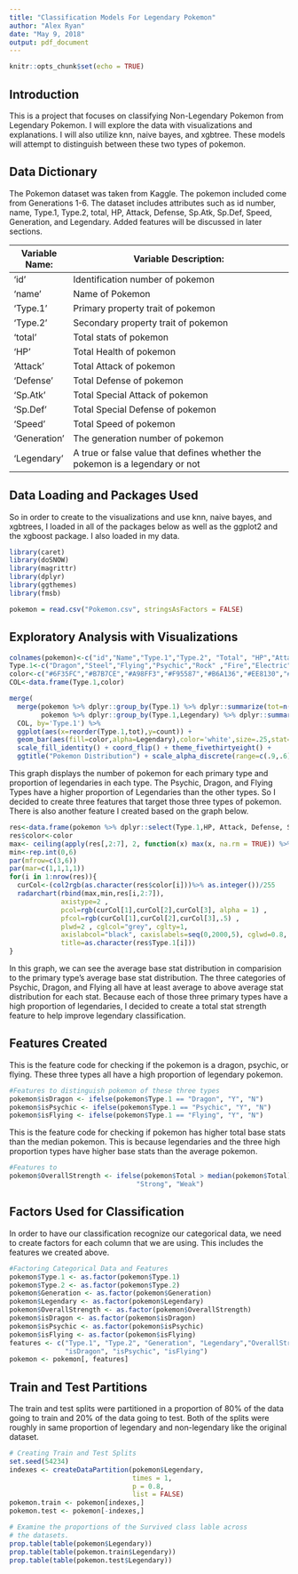 ```yaml
---
title: "Classification Models For Legendary Pokemon"
author: "Alex Ryan"
date: "May 9, 2018"
output: pdf_document
---
```


```r
knitr::opts_chunk$set(echo = TRUE)
```

## Introduction

This is a project that focuses on classifying Non-Legendary Pokemon from Legendary Pokemon. I will explore the data with visualizations and explanations. I will also utilize knn, naive bayes, and xgbtree. These models will attempt to distinguish between these two types of pokemon.


## Data Dictionary

The Pokemon dataset was taken from Kaggle. The pokemon included come from Generations 1-6. The dataset includes attributes such as id number, name, Type.1, Type.2, total, HP, Attack, Defense, Sp.Atk, Sp.Def, Speed, Generation, and Legendary. Added features will be discussed in later sections.

Variable Name:  | Variable Description:
---------------| ---------------------------------------------------------------------------
'id'           | Identification number of pokemon
'name'        | Name of Pokemon
'Type.1'  | Primary property trait of pokemon
'Type.2' | Secondary property trait of pokemon
'total' | Total stats of pokemon
'HP' | Total Health of pokemon
'Attack' | Total Attack of pokemon
'Defense' | Total Defense of pokemon
'Sp.Atk' | Total Special Attack of pokemon
'Sp.Def' | Total Special Defense of pokemon
'Speed' | Total Speed of pokemon
'Generation' | The generation number of pokemon
'Legendary' | A true or false value that defines whether the pokemon is a legendary or not

## Data Loading and Packages Used
So in order to create to the visualizations and use knn, naive bayes, and xgbtrees, I loaded in all of the packages below as well as the ggplot2 and the xgboost package. I also loaded in my data.

```r
library(caret)
library(doSNOW)
library(magrittr)
library(dplyr)
library(ggthemes)
library(fmsb)

pokemon = read.csv("Pokemon.csv", stringsAsFactors = FALSE)
```

## Exploratory Analysis with Visualizations
```r
colnames(pokemon)<-c("id","Name","Type.1","Type.2", "Total", "HP","Attack","Defense","Sp.Atk","Sp.Def","Speed","Generation","Legendary")
Type.1<-c("Dragon","Steel","Flying","Psychic","Rock" ,"Fire","Electric" ,"Dark","Ghost" ,"Ground","Ice", "Water","Grass","Fighting", "Fairy" ,"Poison","Normal","Bug")
color<-c("#6F35FC","#B7B7CE","#A98FF3","#F95587","#B6A136","#EE8130","#F7D02C","#705746","#735797","#E2BF65","#96D9D6","#6390F0","#7AC74C","#C22E28","#D685AD","#A33EA1","#A8A77A","#A6B91A")
COL<-data.frame(Type.1,color)

merge(
  merge(pokemon %>% dplyr::group_by(Type.1) %>% dplyr::summarize(tot=n()),
        pokemon %>% dplyr::group_by(Type.1,Legendary) %>% dplyr::summarize(count=n()),by='Type.1'),
  COL, by='Type.1') %>% 
  ggplot(aes(x=reorder(Type.1,tot),y=count)) + 
  geom_bar(aes(fill=color,alpha=Legendary),color='white',size=.25,stat='identity') + 
  scale_fill_identity() + coord_flip() + theme_fivethirtyeight() + 
  ggtitle("Pokemon Distribution") + scale_alpha_discrete(range=c(.9,.6))
```

This graph displays the number of pokemon for each primary type and proportion of legendaries in each type. The Psychic, Dragon, and Flying Types have a higher proportion of Legendaries than the other types. So I decided to create three features that target those three types of pokemon. There is also another feature I created based on the graph below.

```r
res<-data.frame(pokemon %>% dplyr::select(Type.1,HP, Attack, Defense, Sp.Atk, Sp.Def, Speed) %>% dplyr::group_by(Type.1) %>% dplyr::summarise_all(funs(mean)) %>% mutate(sumChars = HP + Attack + Defense + Sp.Atk + Sp.Def + Speed) %>% arrange(-sumChars))
res$color<-color
max<- ceiling(apply(res[,2:7], 2, function(x) max(x, na.rm = TRUE)) %>% sapply(as.double)) %>% as.vector
min<-rep.int(0,6)
par(mfrow=c(3,6))
par(mar=c(1,1,1,1))
for(i in 1:nrow(res)){
  curCol<-(col2rgb(as.character(res$color[i]))%>% as.integer())/255
  radarchart(rbind(max,min,res[i,2:7]),
             axistype=2 , 
             pcol=rgb(curCol[1],curCol[2],curCol[3], alpha = 1) ,
             pfcol=rgb(curCol[1],curCol[2],curCol[3],.5) ,
             plwd=2 , cglcol="grey", cglty=1, 
             axislabcol="black", caxislabels=seq(0,2000,5), cglwd=0.8, vlcex=0.8,
             title=as.character(res$Type.1[i]))
}
```

In this graph, we can see the average base stat distribution in comparision to the primary type's average base stat distribution. The three categories of Psychic, Dragon, and Flying all have at least average to above average stat distribution for each stat. Because each of those three primary types have a high proportion of legendaries, I decided to create a total stat strength feature to help improve legendary classification. 

## Features Created

This is the feature code for checking if the pokemon is a dragon, psychic, or flying. These three types all have a high proportion of legendary pokemon.

```r
#Features to distinguish pokemon of these three types
pokemon$isDragon <- ifelse(pokemon$Type.1 == "Dragon", "Y", "N")
pokemon$isPsychic <- ifelse(pokemon$Type.1 == "Psychic", "Y", "N")
pokemon$isFlying <- ifelse(pokemon$Type.1 == "Flying", "Y", "N")
```

This is the feature code for checking if pokemon has higher total base stats than the median pokemon. This is because legendaries and the three high proportion types have higher base stats than the average pokemon.

```r
#Features to 
pokemon$OverallStrength <- ifelse(pokemon$Total > median(pokemon$Total),
                                "Strong", "Weak")
```

## Factors Used for Classification
In order to have our classification recognize our categorical data, we need to create factors for each column that we are using. This includes the features we created above.

```r
#Factoring Categorical Data and Features
pokemon$Type.1 <- as.factor(pokemon$Type.1)
pokemon$Type.2 <- as.factor(pokemon$Type.2)
pokemon$Generation <- as.factor(pokemon$Generation)
pokemon$Legendary <- as.factor(pokemon$Legendary)
pokemon$OverallStrength <- as.factor(pokemon$OverallStrength)
pokemon$isDragon <- as.factor(pokemon$isDragon)
pokemon$isPsychic <- as.factor(pokemon$isPsychic)
pokemon$isFlying <- as.factor(pokemon$isFlying)
features <- c("Type.1", "Type.2", "Generation", "Legendary","OverallStrength", 
              "isDragon", "isPsychic", "isFlying")
pokemon <- pokemon[, features]
```

## Train and Test Partitions
The train and test splits were partitioned in a proportion of 80% of the data going to train and 20% of the data going to test. Both of the splits were roughly in same proportion of legendary and non-legendary like the original dataset.

```r
# Creating Train and Test Splits
set.seed(54234)
indexes <- createDataPartition(pokemon$Legendary,
                               times = 1,
                               p = 0.8,
                               list = FALSE)
pokemon.train <- pokemon[indexes,]
pokemon.test <- pokemon[-indexes,]

# Examine the proportions of the Survived class lable across
# the datasets.
prop.table(table(pokemon$Legendary))
prop.table(table(pokemon.train$Legendary))
prop.table(table(pokemon.test$Legendary))

```